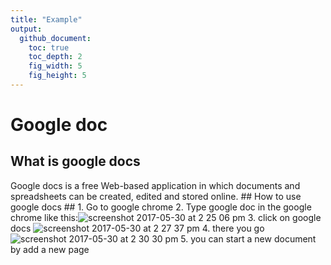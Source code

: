```yaml
---
title: "Example"
output:
  github_document:
    toc: true
    toc_depth: 2
    fig_width: 5
    fig_height: 5
---
```

# Google doc #
## What is google docs ##
Google docs is a free Web-based application in which documents and spreadsheets can be created, edited and stored online.
## How to use google docs ##
1. Go to google chrome
2. Type google doc in the google chrome like this:![screenshot 2017-05-30 at 2 25 06 pm](https://cloud.githubusercontent.com/assets/28161368/26598640/c426b6a6-452a-11e7-8b8a-e4cb030a038b.png)
3. click on google docs
![screenshot 2017-05-30 at 2 27 37 pm](https://cloud.githubusercontent.com/assets/28161368/26598758/2310cee0-452b-11e7-8a83-561416c090cc.png)
4. there you go 
![screenshot 2017-05-30 at 2 30 30 pm](https://cloud.githubusercontent.com/assets/28161368/26598941/aa1b45e6-452b-11e7-9ae7-c606f611c4ce.png)
5. you can start a new document by add a new page 

